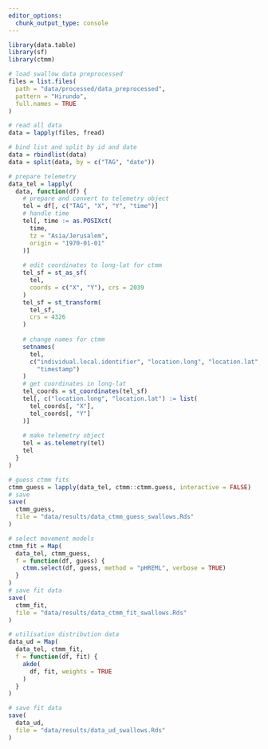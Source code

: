 ```yaml
---
editor_options: 
  chunk_output_type: console
---
```


```r
library(data.table)
library(sf)
library(ctmm)
```

```r
# load swallow data preprocessed
files = list.files(
  path = "data/processed/data_preprocessed",
  pattern = "Hirundo",
  full.names = TRUE
)
```

```r
# read all data
data = lapply(files, fread)

# bind list and split by id and date
data = rbindlist(data)
data = split(data, by = c("TAG", "date"))
```

```r
# prepare telemetry
data_tel = lapply(
  data, function(df) {
    # prepare and convert to telemetry object
    tel = df[, c("TAG", "X", "Y", "time")]
    # handle time
    tel[, time := as.POSIXct(
      time,
      tz = "Asia/Jerusalem",
      origin = "1970-01-01"
    )]
    
    # edit coordinates to long-lat for ctmm
    tel_sf = st_as_sf(
      tel,
      coords = c("X", "Y"), crs = 2039 
    )
    tel_sf = st_transform(
      tel_sf,
      crs = 4326
    )
    
    # change names for ctmm
    setnames(
      tel,
      c("individual.local.identifier", "location.long", "location.lat",
        "timestamp")
    )
    # get coordinates in long-lat
    tel_coords = st_coordinates(tel_sf)
    tel[, c("location.long", "location.lat") := list(
      tel_coords[, "X"],
      tel_coords[, "Y"]
    )]
    
    # make telemetry object
    tel = as.telemetry(tel)
    tel
  }
)
```

```r
# guess ctmm fits
ctmm_guess = lapply(data_tel, ctmm::ctmm.guess, interactive = FALSE)
# save
save(
  ctmm_guess,
  file = "data/results/data_ctmm_guess_swallows.Rds"
)

# select movement models
ctmm_fit = Map(
  data_tel, ctmm_guess,
  f = function(df, guess) {
    ctmm.select(df, guess, method = "pHREML", verbose = TRUE)
  }
)
# save fit data
save(
  ctmm_fit,
  file = "data/results/data_ctmm_fit_swallows.Rds"
)
```

```r
# utilisation distribution data
data_ud = Map(
  data_tel, ctmm_fit,
  f = function(df, fit) {
    akde(
      df, fit, weights = TRUE
    )
  }
)

# save fit data
save(
  data_ud,
  file = "data/results/data_ud_swallows.Rds"
)
```
